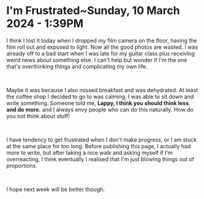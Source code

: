 # I'm Frustrated~Sunday, 10 March 2024 - 1:39PM

I think I lost it today when I dropped my film camera on the floor, having the film roll out and exposed to light. Now all the good photos are wasted. I was already off to a bad start when I was late for my guitar class plus receiving weird news about something else. I can't help but wonder if I'm the one that's overthinking things and complicating my own life.

<br/>

Maybe it was because I also missed breakfast and was dehydrated. At least the coffee shop I decided to go to was calming. I was able to sit down and write something. Someone told me, **Lappy, I think you should think less and do more.** and I always envy people who can do this naturally. How do you not think about stuff!

<br/>

I have tendency to get frustrated when I don't make progress, or I am stuck at the same place for too long. Before publishing this page, I actually had more to write, but after taking a nice walk and asking myself if I'm overreacting, I think eventually I realised that I'm just blowing things out of proportions.

<br/>

I hope next week will be better though.
